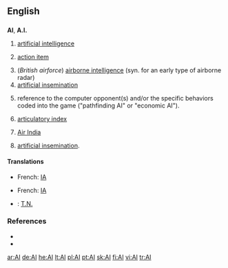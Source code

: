 {{see|Appendix:Variations of "ai"}}
==English==

==={{initialism}}===
'''AI''', '''A.I.'''

# {{comptheory}} [[artificial intelligence]]
# {{management}} [[action item]]
# (''British airforce'') [[airborne intelligence]] (syn. for an early type of airborne radar)
# [[artificial insemination]]
# {{gaming}} reference to the computer opponent(s) and/or the specific behaviors coded into the game ("pathfinding AI" or "economic AI").
# {{phonetics}} [[articulatory index]]
# [[w:Air India|Air India]]
# {{farming}} [[artificial insemination]].

====Translations====
{{trans-top|artificial intelligence}}
*French: [[IA]] {{f}}
{{trans-mid}}
{{trans-bottom}}

{{trans-top|artificial insemination}}
*French: [[IA]] {{f}}
{{trans-mid}}
{{trans-bottom}}

{{checktrans-top}}
*{{ttbc|Greek}}: [[Τ.Ν.]]
{{checktrans-bottom}}

===References===
* {{R:Dictionary.com|AI}}
* {{R:American Heritage 2000|AI}}

[[ar:AI]]
[[de:AI]]
[[he:AI]]
[[lt:AI]]
[[pl:AI]]
[[pt:AI]]
[[sk:AI]]
[[fi:AI]]
[[vi:AI]]
[[tr:AI]]